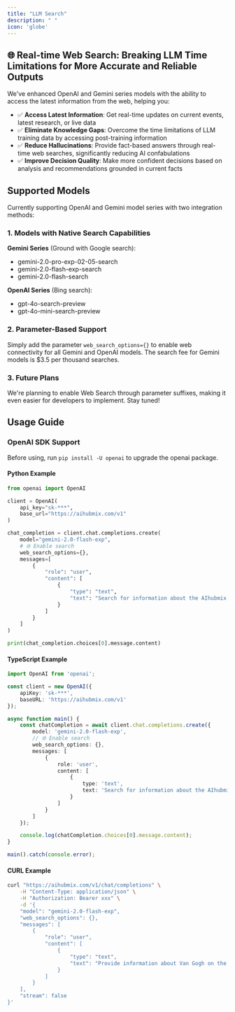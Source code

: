 ```yaml
---
title: "LLM Search"
description: " "
icon: 'globe'
---
```


## 🌐 Real-time Web Search: Breaking LLM Time Limitations for More Accurate and Reliable Outputs

We've enhanced OpenAI and Gemini series models with the ability to access the latest information from the web, helping you:  
- ✅ **Access Latest Information**: Get real-time updates on current events, latest research, or live data
- ✅ **Eliminate Knowledge Gaps**: Overcome the time limitations of LLM training data by accessing post-training information
- ✅ **Reduce Hallucinations**: Provide fact-based answers through real-time web searches, significantly reducing AI confabulations
- ✅ **Improve Decision Quality**: Make more confident decisions based on analysis and recommendations grounded in current facts

## Supported Models
Currently supporting OpenAI and Gemini model series with two integration methods:

### 1. Models with Native Search Capabilities
**Gemini Series** (Ground with Google search):
- gemini-2.0-pro-exp-02-05-search
- gemini-2.0-flash-exp-search
- gemini-2.0-flash-search

**OpenAI Series** (Bing search):
- gpt-4o-search-preview
- gpt-4o-mini-search-preview

### 2. Parameter-Based Support
Simply add the parameter `web_search_options={}` to enable web connectivity for all Gemini and OpenAI models. 
The search fee for Gemini models is $3.5 per thousand searches.

### 3. Future Plans
We're planning to enable Web Search through parameter suffixes, making it even easier for developers to implement. Stay tuned!

## Usage Guide

### OpenAI SDK Support
Before using, run `pip install -U openai` to upgrade the openai package.

#### Python Example
```python
from openai import OpenAI

client = OpenAI(
    api_key="sk-***",
    base_url="https://aihubmix.com/v1"
)

chat_completion = client.chat.completions.create(
    model="gemini-2.0-flash-exp",
    # 🌐 Enable search
    web_search_options={},
    messages=[
        {
            "role": "user",
            "content": [
                {
                    "type": "text",
                    "text": "Search for information about the AIhubmix LLM API platform, provide a brief introduction, and include relevant links."
                }
            ]
        }
    ]
)

print(chat_completion.choices[0].message.content)
```

#### TypeScript Example
```typescript
import OpenAI from 'openai';

const client = new OpenAI({
    apiKey: 'sk-***',
    baseURL: 'https://aihubmix.com/v1'
});

async function main() {
    const chatCompletion = await client.chat.completions.create({
        model: 'gemini-2.0-flash-exp',
        // 🌐 Enable search
        web_search_options: {},
        messages: [
            {
                role: 'user',
                content: [
                    {
                        type: 'text',
                        text: 'Search for information about the AIhubmix LLM API platform, provide a brief introduction, and include relevant links.'
                    }
                ]
            }
        ]
    });

    console.log(chatCompletion.choices[0].message.content);
}

main().catch(console.error);
```

#### CURL Example
```bash
curl "https://aihubmix.com/v1/chat/completions" \
    -H "Content-Type: application/json" \
    -H "Authorization: Bearer xxx" \
    -d '{
    "model": "gemini-2.0-flash-exp",
    "web_search_options": {},
    "messages": [
        {
            "role": "user",
            "content": [
                {
                    "type": "text",
                    "text": "Provide information about Van Gogh on the Google Arts & Culture website, with a brief introduction and relevant links."
                }
            ]
        }
    ],
    "stream": false
}'
```